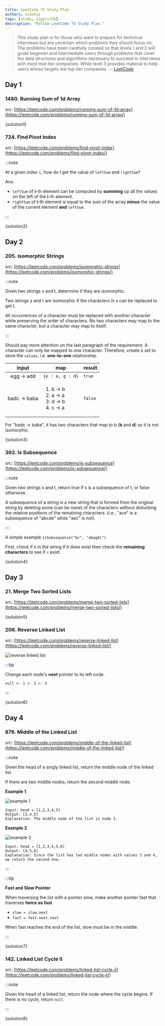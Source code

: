 ```yaml
---
title: LeetCode 75 Study Plan
authors: xiaohai
tags: [study, algorithm]
description: "Follow LeetCode 75 Study Plan."
---
```



> This study plan is for those who want to prepare for technical interviews but are uncertain which problems they should focus on. The problems have been carefully curated so that levels 1 and 2 will guide beginner and intermediate users through problems that cover the data structures and algorithms necessary to succeed in interviews with most mid-tier companies. While level 3 provides material to help users whose targets are top-tier companies.
> -- <cite><a href="https://leetcode.com/study-plan/leetcode-75" target="_blank">LeetCode</a></cite>

<!-- truncate -->

## Day 1

### 1480. Running Sum of 1d Array

src: [https://leetcode.com/problems/running-sum-of-1d-array](https://leetcode.com/problems/running-sum-of-1d-array/)

<JSEditor run={false}>{solution1}</JSEditor>

### 724. Find Pivot Index

src: [https://leetcode.com/problems/find-pivot-index](https://leetcode.com/problems/find-pivot-index/)

:::note

At a given index `i`, how do I get the value of `leftSum` and `rightSum`?

Ans:

- `leftSum` of **i**-th element can be computed by **summing** up all the values on the left of the **i**-th element.
- `rightSum` of **i**-th element is equal to the sum of the array **minus** the value of the current element **and** `leftSum`.

:::

<JSEditor run={false}>{solution2}</JSEditor>

## Day 2

### 205. Isomorphic Strings

src: [https://leetcode.com/problems/isomorphic-strings](https://leetcode.com/problems/isomorphic-strings/)

:::note

Given two strings s and t, determine if they are isomorphic.

Two strings s and t are isomorphic if the characters in s can be replaced to get t.

All occurrences of a character must be replaced with another character while preserving the order of characters. No two characters may map to the same character, but a character may map to itself.

:::

Should pay more attention on the last paragraph of the requirement. A character can only be mapped to one character. Therefore, create a set to store the `values`. i.e. **one-to-one** relationship.

|    input     | map                                                                   | result  |
| :----------: | --------------------------------------------------------------------- | ------- |
|  egg -> add  | `{e : a, g : d}`                                                      | `true`  |
| badc -> baba | <ol><li>b -> b</li><li>a -> a</li><li>d -> b</li><li>c -> a</li></ol> | `false` |

For "badc -> baba", it has two characters that map to b (**b** and **d**) so it is not isomorphic.

<JSEditor run={false}>{solution3}</JSEditor>

### 392. Is Subsequence

src: [https://leetcode.com/problems/is-subsequence](https://leetcode.com/problems/is-subsequence/)

:::note

Given two strings s and t, return true if s is a subsequence of t, or false otherwise.

A subsequence of a string is a new string that is formed from the original string by deleting some (can be none) of the characters without disturbing the relative positions of the remaining characters. (i.e., "ace" is a subsequence of "abcde" while "aec" is not).

:::

A simple example `isSubsequence("bc", "abagdc")`

First, check if `b` in the string if it does exist then check the **remaining characters** to see if `c` exist.

<JSEditor run={false}>{solution4}</JSEditor>

## Day 3

### 21. Merge Two Sorted Lists

src: [https://leetcode.com/problems/merge-two-sorted-lists](https://leetcode.com/problems/merge-two-sorted-lists/)

<JSEditor run={false}>{solution5}</JSEditor>

### 206. Reverse Linked List

src: [https://leetcode.com/problems/reverse-linked-list](https://leetcode.com/problems/reverse-linked-list/)

![reverse linked list](https://assets.leetcode.com/uploads/2021/02/19/rev1ex1.jpg)

:::tip

Change each node's **next** pointer to its left node.

`null <- 1 <- 2 <- 3`

:::

<JSEditor run={false}>{solution6}</JSEditor>

## Day 4

### 876. Middle of the Linked List

src: [https://leetcode.com/problems/middle-of-the-linked-list](https://leetcode.com/problems/middle-of-the-linked-list/)

:::note

Given the head of a singly linked list, return the middle node of the linked list.

If there are two middle nodes, return the second middle node.

**Example 1**

![example 1](https://assets.leetcode.com/uploads/2021/07/23/lc-midlist1.jpg)

```
Input: head = [1,2,3,4,5]
Output: [3,4,5]
Explanation: The middle node of the list is node 3.
```

**Example 2**

![example 2](https://assets.leetcode.com/uploads/2021/07/23/lc-midlist2.jpg)

```
Input: head = [1,2,3,4,5,6]
Output: [4,5,6]
Explanation: Since the list has two middle nodes with values 3 and 4, we return the second one.
```

:::

:::tip

**Fast and Slow Pointer**

When traversing the list with a pointer slow, make another pointer fast that traverses **twice as fast**.

- `slow = slow.next`
- `fast = fast.next.next`

When fast reaches the end of the list, slow must be in the middle.

:::

<JSEditor run={false}>{solution7}</JSEditor>

### 142. Linked List Cycle II

src: [https://leetcode.com/problems/linked-list-cycle-ii](https://leetcode.com/problems/linked-list-cycle-ii/)

:::note

Given the head of a linked list, return the node where the cycle begins. If there is no cycle, return `null`.

:::

<JSEditor run={false}>{solution8}</JSEditor>
